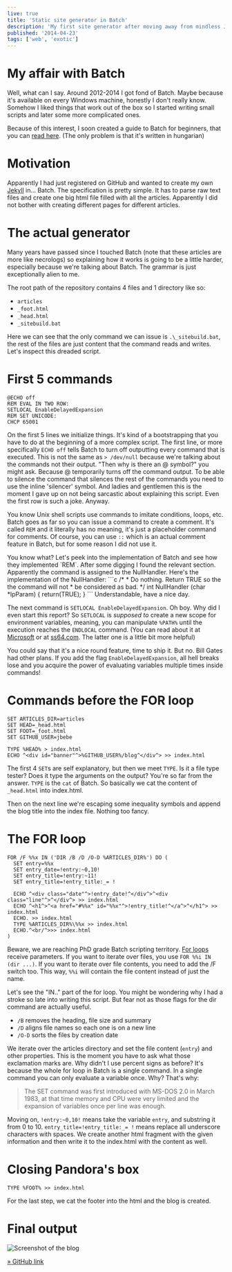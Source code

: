 ```yaml
---
live: true
title: 'Static site generator in Batch'
description: 'My first site generator after moving away from mindless JS and PHP scripting to GitHub'
published: '2014-04-23'
tags: ['web', 'exotic']
---
```



# My affair with Batch

Well, what can I say. Around 2012-2014 I got fond of Batch.
Maybe because it's available on every Windows machine, honestly I don't really know.
Somehow I liked things that work out of the box so I started writing small scripts
and later some more complicated ones.

Because of this interest, I soon created a guide to Batch for beginners, that you can
[read here](https://web.archive.org/web/20140718105020/https://logout.hu/cikk/batch_script_mint_teljeserteku_nyelv/teljes.html).
(The only problem is that it's written in hungarian)

# Motivation

Apparently I had just registered on GitHub and wanted to create my own
[Jekyll](https://jekyllrb.com/) in... Batch.
The specification is pretty simple. It has to parse raw text files and create one big html file
filled with all the articles. Apparently I did not bother with creating different pages for different articles.

# The actual generator

Many years have passed since I touched Batch (note that these articles are more like necrologs)
so explaining how it works is going to be a little harder, especially because we're talking about Batch. The grammar is just exceptionally alien to me.

The root path of the repository contains 4 files and 1 directory like so:

- `articles`
- `_foot.html`
- `_head.html`
- `_sitebuild.bat`

Here we can see that the only command we can issue is `.\_sitebuild.bat`, the rest of the files are just content that the command reads and writes. Let's inspect this dreaded script.

# First 5 commands

```batch
@ECHO off
REM EVAL IN TWO ROW:
SETLOCAL EnableDelayedExpansion
REM SET UNICODE:
CHCP 65001
```

On the first 5 lines we initialize things.
It's kind of a bootstrapping that you have to do at the beginning of a more complex script.
The first line, or more specifically `ECHO off` tells Batch to turn off outputting every
command that is executed. This is not the same as `> /dev/null` because we're talking about
the commands not their output.
"Then why is there an @ symbol?" you might ask.
Because @ temporarily turns off the command output.
To be able to silence the command that silences the rest of the commands you need to use the
inline 'silencer' symbol. And ladies and gentlemen this is the moment
I gave up on not being sarcastic about explaining this script. Even the first row is such a joke. Anyway.

You know Unix shell scripts use commands to imitate conditions, loops, etc. Batch goes as far
so you can issue a command to create a comment. It's called `REM` and it literally
has no meaning, it's just a placeholder command for comments. Of course, you can use
`::` which is an actual comment feature in Batch, but for some reason I did not use it.

<InfoBox>
  You know what? Let's peek into the implementation of Batch and see how they implemented `REM`. 
  After some digging I found the relevant section. Apparently the command is assigned to the NullHandler.
  Here's the implementation of the NullHandler:
```c
/*
 *  Do nothing. Return TRUE so the the command will not
 *  be considered as bad.
 */
int NullHandler (char *lpParam)
{
    return(TRUE);
}
```
  Understandable, have a nice day.
</InfoBox>

The next command is `SETLOCAL EnableDelayedExpansion`. Oh boy. Why did I even start this report?
So `SETLOCAL` is _supposed to_ create a new scope for environment variables, meaning, you can
manipulate `%PATH%` until the execution reaches the `ENDLOCAL` command.
(You can read about it at [Microsoft](https://learn.microsoft.com/en-us/windows-server/administration/windows-commands/setlocal)
or at [ss64.com](https://ss64.com/nt/delayedexpansion.html). The latter one is a little bit more helpful)

You could say that it's a nice round feature, time to ship it. But no. Bill Gates had other plans.
If you add the flag `EnableDelayedExpansion`, all hell breaks lose and you acquire the power of evaluating variables multiple times inside commands!

# Commands before the FOR loop

```batch
SET ARTICLES_DIR=articles
SET HEAD=_head.html
SET FOOT=_foot.html
SET GITHUB_USER=jbebe

TYPE %HEAD% > index.html
ECHO ^<div id="banner"^>%GITHUB_USER%/blog^</div^> >> index.html
```

The first 4 `SET`s are self explanatory, but then we meet `TYPE`.
Is it a file type tester? Does it type the arguments on the output?
You're so far from the answer. `TYPE` is the `cat` of Batch.
So basically we cat the content of `_head.html` into index.html.

Then on the next line we're escaping some inequality symbols and append the blog title into the index file.
Nothing too fancy.

# The FOR loop

```batch
FOR /F %%x IN ('DIR /B /D /O-D %ARTICLES_DIR%') DO (
  SET entry=%%x
  SET entry_date=!entry:~0,10!
  SET entry_title=!entry:~11!
  SET entry_title=!entry_title:_= !

  ECHO ^<div class="date"^>!entry_date!^</div^>^<div class="line"^>^</div^> >> index.html
  ECHO ^<h1^>^<a href="#%%x" id="%%x"^>!entry_title!^</a^>^</h1^> >> index.html
  ECHO. >> index.html
  TYPE %ARTICLES_DIR%\%%x >> index.html
  ECHO.^<br/^>>> index.html
)
```

Beware, we are reaching PhD grade Batch scripting territory.
[For loops](https://ss64.com/nt/for.html) receive parameters.
If you want to iterate over files, you use `FOR %%i IN (dir ...)`.
If you want to iterate over file contents, you need to add the /F switch too.
This way, `%%i` will contain the file content instead of just the name.

Let's see the "IN.." part of the for loop.
You might be wondering why I had a stroke so late into writing this script.
But fear not as those flags for the dir command are actually useful.

- `/B` removes the heading, file size and summary
- `/D` aligns file names so each one is on a new line
- `/O-D` sorts the files by creation date

We iterate over the articles directory and set the file content (`entry`) and other properties.
This is the moment you have to ask what those exclamation marks are.
Why didn't I use percent signs as before?
It's because the whole for loop in Batch is a single command.
In a single command you can only evaluate a variable once.
Why? That's why:

> The SET command was first introduced with MS-DOS 2.0 in March 1983,
> at that time memory and CPU were very limited and the expansion of
> variables once per line was enough.

Moving on, `!entry:~0,10!` means take the variable `entry`, and substring it from 0 to 10.
`entry_title=!entry_title:_= !` means replace all underscore characters with spaces.
We create another html fragment with the given information and then write it to the index.html with the content as well.

# Closing Pandora's box

```batch
TYPE %FOOT% >> index.html
```

For the last step, we cat the footer into the html and the blog is created.

# Final output

<Image src={image} alt='Screenshot of the blog' />

[» GitHub link](https://github.com/jbebe/jbebe-blog)
